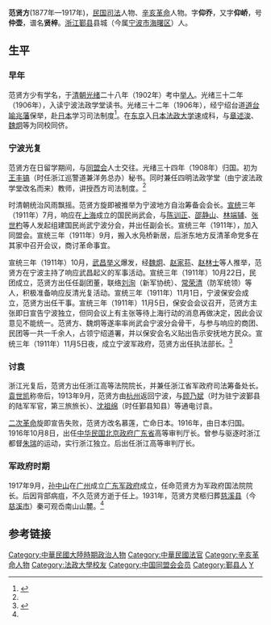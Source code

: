 '''范贤方'''(1877年—1917年)，[[中華民國|民国]][[司法|司法]]人物、[[辛亥革命|辛亥革命]]人物。字'''仰乔'''，又字'''仰峤'''，号'''仲壶'''，谱名'''贤梓'''。[[浙江|浙江]][[鄞县|鄞县]]县城（今属[[宁波市|宁波市]][[海曙区|海曙区]]）人。

==生平==
===早年===
范贤方少有学名，于[[清朝|清朝]][[光绪|光绪]]二十八年（1902年）考中[[举人|举人]]。光绪三十二年（1906年），入读宁波法政学堂读书。光绪三十二年（1906年），经宁绍台道[[道台|道台]][[喻兆藩|喻兆藩]]保举，赴[[日本|日本]]学习司法制度<ref name="范贤方">{{cite web|url=http://www.nbzx.gov.cn/art/2006/12/6/art_9746_429482.html|title=宁波辛亥革命人物范贤方|publisher=政协宁波市委员会|author=|date=2006-12-06|accessdate=2012年1月30日|language=zh-hans|deadurl=yes|archiveurl=https://web.archive.org/web/20160304104315/http://www.nbzx.gov.cn/art/2006/12/6/art_9746_429482.html|archivedate=2016年3月4日}}</ref>。在[[东京|东京]]入[[日本|日本]][[东京法政大学|法政大学]]速成科，与[[章述浚|章述浚]]、[[魏炯|魏炯]]等为同校同侪。

===宁波光复===
范贤方在日留学期间，与[[同盟会|同盟会]]人士交往。光绪三十四年（1908年）归国。初为[[王丰镐|王丰镐]]（时任浙江巡警道兼洋务总办）秘书。同时兼任四明法政学堂（由宁波法政学堂改名而来）教师，讲授西方司法制度。<ref name="范贤方"/>

时清朝统治风雨飘摇。范贤方旋即被推举为宁波地方自治筹备会会长。[[宣统|宣统]]三年（1911年）7月，响应在[[上海|上海]]成立的国民尚武会，与[[陈训正|陈训正]]、[[邵静山|邵静山]]、[[林端辅|林端辅]]、[[张世杓|张世杓]]等人发起组建国民尚武宁波分会，并出任副会长。宣统三年（1911年），加入同盟会。宣统三年（1911年）9月，搬入水凫桥新居，后浙东地方反清革命党多在其家中召开会议，商讨革命事宜。

宣统三年（1911年）10月，[[武昌举义|武昌举义]]爆发，经[[魏炯|魏炯]]、[[赵家荪|赵家荪]]、[[赵林士|赵林士]]等人推举，范贤方在宁波主持了响应武昌起义的军事活动。宣统三年（1911年）10月22日，民团成立，范贤方出任任副团董，联络[[刘洵|刘洵]]（新军协统）、[[常荣清|常荣清]]（防军统领）等人，积极准备响应反清光复活动。宣统三年（1911年）11月1日，宁波保安会成立，范贤方出任干事。宣统三年（1911年）11月5日，保安会会议召开，范贤方主张即日宣告宁波独立，但同会议上有主张等待上海行动的消息再做决定，因此会议意见不能统一。范贤方、魏炯等遂率率尚武会宁波分会骨干，与参与响应的商团、民团等一共一千余人，占领宁绍道署，并以保安会名义贴出告示安抚地方民众。宣统三年（1911年）11月5日夜，成立宁波军政府，范贤方出任执法部长。<ref name="宁波光复">{{cite web|url=http://daily.cnnb.com.cn/dnsb/html/2011-10/10/content_371583.htm |title=那日 燎原之火点燃宁波 |publisher=[[东南商报|东南商报]] |author=记者 张落雁 实习生 陈也喆 整理 |date=2011年10月10日 星期一 |accessdate=2012年1月30日 |language=zh-hans}}</ref>

===讨袁===
浙江光复后，范贤方出任浙江高等法院院长，并兼任浙江省军政府司法筹备处长。[[袁世凯|袁世凯]]称帝后，1913年9月，范贤方由[[杭州|杭州]]返回宁波，与[[顾乃斌|顾乃斌]]（时为驻宁波鄞县的陆军军官，第三旅旅长）、[[沈祖绵|沈祖绵]]（时任鄞县知县）等通电讨袁。

[[二次革命|二次革命]]旋即宣告失败，范贤方改名慕莲，亡命日本。1916年，由日本归国。1916年10月8日，出任[[中华民国北京政府|中华民国北京政府]][[广东省|广东省]]高等审判厅长。曾参与驱逐时浙江都督[[朱瑞_(1883年)|朱瑞]]的运动，实行浙江独立。后出任浙江高等审判厅长。

===军政府时期===
1917年9月，[[孙中山|孙中山]]在[[广州|广州]]成立[[广东军政府|广东军政府]]成立，任命范贤方为军政府国法院院长。后因背部病疽，不久范贤方逝于任上。1931年，范贤方灵柩归葬[[慈溪县|慈溪县]]（今[[慈溪市|慈溪市]]）秦可观岙南山山麓。<ref name="范贤方"/>

==参考链接==
{{reflist}}

{{DEFAULTSORT:Fan范}}
[[Category:中華民國大陸時期政治人物|Category:中華民國大陸時期政治人物]]
[[Category:中華民國法官|Category:中華民國法官]]
[[Category:辛亥革命人物|Category:辛亥革命人物]]
[[Category:法政大學校友|Category:法政大學校友]]
[[Category:中国同盟会会员|Category:中国同盟会会员]]
[[Category:鄞县人|Category:鄞县人]]
[[Category:范姓|Y]]